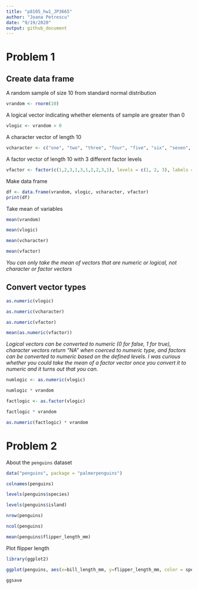 ```yaml
---
title: "p8105_hw1_JP3665"
author: "Joana Petrescu"
date: "9/19/2020"
output: github_document
---
```


# Problem 1

## Create data frame

A random sample of size 10 from standard normal distribution

```r

vrandom <- rnorm(10)

```

A logical vector indicating whether elements of sample are greater than 0

```r

vlogic <- vrandom > 0

```

A character vector of length 10

```r

vcharacter <- c("one", "two", "three", "four", "five", "six", "seven", "eight", "nine", "ten")

```

A factor vector of length 10 with 3 different factor levels

```r

vfactor <- factor(c(1,2,3,1,3,1,2,2,3,1), levels = c(1, 2, 3), labels = c("red", "blue", "green"))

```

Make data frame

```r

df <- data.frame(vrandom, vlogic, vcharacter, vfactor)
print(df)

```

Take mean of variables

```r

mean(vrandom)

mean(vlogic)

mean(vcharacter)

mean(vfactor)

```

_You can only take the mean of vectors that are numeric or logical, not character or factor vectors_

## Convert vector types

```r

as.numeric(vlogic)

as.numeric(vcharacter)

as.numeric(vfactor)

```

```r

mean(as.numeric(vfactor))

```

_Logical vectors can be converted to numeric (0 for false, 1 for true), character vectors return "NA" when coerced to numeric type, and factors can be converted to numeric based on the defined levels. I was curious whether you could take the mean of a factor vector once you convert it to numeric and it turns out that you can._

```r

numlogic <- as.numeric(vlogic)

numlogic * vrandom

factlogic <- as.factor(vlogic)

factlogic * vrandom

as.numeric(factlogic) * vrandom

```

# Problem 2

About the `penguins` dataset

```r

data("penguins", package = "palmerpenguins")

colnames(penguins)

levels(penguins$species)

levels(penguins$island)

nrow(penguins)

ncol(penguins)

mean(penguins$flipper_length_mm)

```

Plot flipper length

```r

library(ggplot2)

ggplot(penguins, aes(x=bill_length_mm, y=flipper_length_mm, color = species)) + geom_point(shape=19)

ggsave

```


